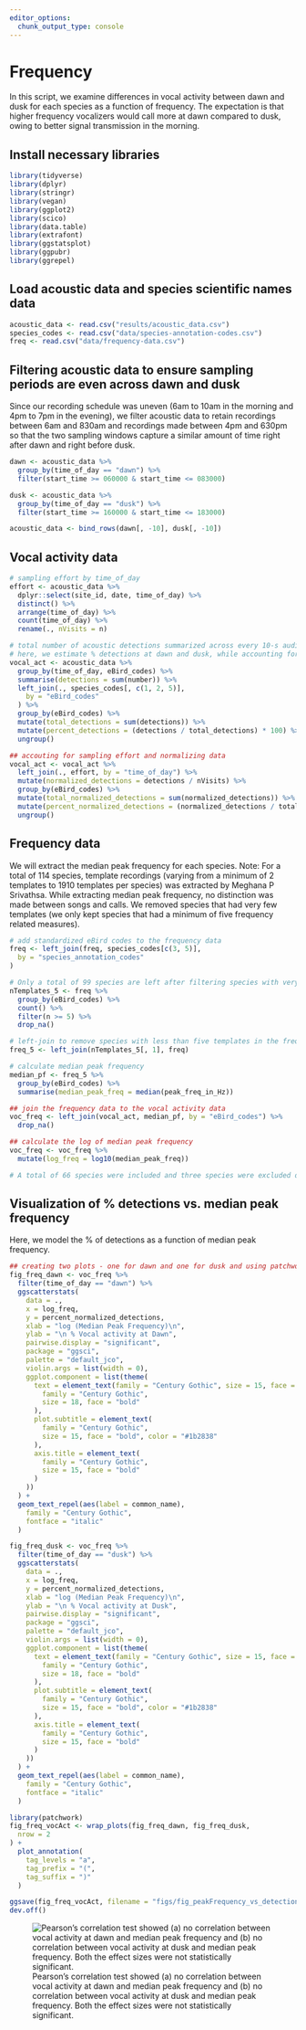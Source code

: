 ```yaml
---
editor_options: 
  chunk_output_type: console
---
```


# Frequency

In this script, we examine differences in vocal activity between dawn and dusk for each species as a function of frequency. The expectation is that higher frequency vocalizers would call more at dawn compared to dusk, owing to better signal transmission in the morning.

## Install necessary libraries
```r
library(tidyverse)
library(dplyr)
library(stringr)
library(vegan)
library(ggplot2)
library(scico)
library(data.table)
library(extrafont)
library(ggstatsplot)
library(ggpubr)
library(ggrepel)
```

## Load acoustic data and species scientific names data
```r
acoustic_data <- read.csv("results/acoustic_data.csv")
species_codes <- read.csv("data/species-annotation-codes.csv")
freq <- read.csv("data/frequency-data.csv")
```

## Filtering acoustic data to ensure sampling periods are even across dawn and dusk  

Since our recording schedule was uneven (6am to 10am in the morning and 4pm to 7pm in the evening), we filter acoustic data to retain recordings between 6am and 830am and recordings made between 4pm and 630pm so that the two sampling windows capture a similar amount of time right after dawn and right before dusk. 

```r
dawn <- acoustic_data %>%
  group_by(time_of_day == "dawn") %>%
  filter(start_time >= 060000 & start_time <= 083000)

dusk <- acoustic_data %>%
  group_by(time_of_day == "dusk") %>%
  filter(start_time >= 160000 & start_time <= 183000)

acoustic_data <- bind_rows(dawn[, -10], dusk[, -10])
```

## Vocal activity data
```r
# sampling effort by time_of_day
effort <- acoustic_data %>%
  dplyr::select(site_id, date, time_of_day) %>%
  distinct() %>%
  arrange(time_of_day) %>%
  count(time_of_day) %>%
  rename(., nVisits = n)

# total number of acoustic detections summarized across every 10-s audio file
# here, we estimate % detections at dawn and dusk, while accounting for sampling effort
vocal_act <- acoustic_data %>%
  group_by(time_of_day, eBird_codes) %>%
  summarise(detections = sum(number)) %>%
  left_join(., species_codes[, c(1, 2, 5)],
    by = "eBird_codes"
  ) %>%
  group_by(eBird_codes) %>%
  mutate(total_detections = sum(detections)) %>%
  mutate(percent_detections = (detections / total_detections) * 100) %>%
  ungroup()

## accouting for sampling effort and normalizing data
vocal_act <- vocal_act %>%
  left_join(., effort, by = "time_of_day") %>%
  mutate(normalized_detections = detections / nVisits) %>%
  group_by(eBird_codes) %>%
  mutate(total_normalized_detections = sum(normalized_detections)) %>%
  mutate(percent_normalized_detections = (normalized_detections / total_normalized_detections) * 100) %>%
  ungroup()
```

## Frequency data

We will extract the median peak frequency for each species. Note: For a total of 114 species, template recordings (varying from a minimum of 2 templates to 1910 templates per species) was extracted by Meghana P Srivathsa. While extracting median peak frequency, no distinction was made between songs and calls. We removed species that had very few templates (we only kept species that had a minimum of five frequency related measures).

```r
# add standardized eBird codes to the frequency data
freq <- left_join(freq, species_codes[c(3, 5)],
  by = "species_annotation_codes"
)

# Only a total of 99 species are left after filtering species with very few templates
nTemplates_5 <- freq %>%
  group_by(eBird_codes) %>%
  count() %>%
  filter(n >= 5) %>%
  drop_na()

# left-join to remove species with less than five templates in the frequency dataset
freq_5 <- left_join(nTemplates_5[, 1], freq)

# calculate median peak frequency
median_pf <- freq_5 %>%
  group_by(eBird_codes) %>%
  summarise(median_peak_freq = median(peak_freq_in_Hz))

## join the frequency data to the vocal activity data
voc_freq <- left_join(vocal_act, median_pf, by = "eBird_codes") %>%
  drop_na()

## calculate the log of median peak frequency
voc_freq <- voc_freq %>%
  mutate(log_freq = log10(median_peak_freq))

# A total of 66 species were included and three species were excluded due to lack of data.
```

## Visualization of % detections vs. median peak frequency

Here, we model the % of detections as a function of median peak frequency.  

```r
## creating two plots - one for dawn and one for dusk and using patchwork to combine them
fig_freq_dawn <- voc_freq %>%
  filter(time_of_day == "dawn") %>%
  ggscatterstats(
    data = .,
    x = log_freq,
    y = percent_normalized_detections,
    xlab = "log (Median Peak Frequency)\n",
    ylab = "\n % Vocal activity at Dawn",
    pairwise.display = "significant",
    package = "ggsci",
    palette = "default_jco",
    violin.args = list(width = 0),
    ggplot.component = list(theme(
      text = element_text(family = "Century Gothic", size = 15, face = "bold"), plot.title = element_text(
        family = "Century Gothic",
        size = 18, face = "bold"
      ),
      plot.subtitle = element_text(
        family = "Century Gothic",
        size = 15, face = "bold", color = "#1b2838"
      ),
      axis.title = element_text(
        family = "Century Gothic",
        size = 15, face = "bold"
      )
    ))
  ) +
  geom_text_repel(aes(label = common_name),
    family = "Century Gothic",
    fontface = "italic"
  )

fig_freq_dusk <- voc_freq %>%
  filter(time_of_day == "dusk") %>%
  ggscatterstats(
    data = .,
    x = log_freq,
    y = percent_normalized_detections,
    xlab = "log (Median Peak Frequency)\n",
    ylab = "\n % Vocal activity at Dusk",
    pairwise.display = "significant",
    package = "ggsci",
    palette = "default_jco",
    violin.args = list(width = 0),
    ggplot.component = list(theme(
      text = element_text(family = "Century Gothic", size = 15, face = "bold"), plot.title = element_text(
        family = "Century Gothic",
        size = 18, face = "bold"
      ),
      plot.subtitle = element_text(
        family = "Century Gothic",
        size = 15, face = "bold", color = "#1b2838"
      ),
      axis.title = element_text(
        family = "Century Gothic",
        size = 15, face = "bold"
      )
    ))
  ) +
  geom_text_repel(aes(label = common_name),
    family = "Century Gothic",
    fontface = "italic"
  )

library(patchwork)
fig_freq_vocAct <- wrap_plots(fig_freq_dawn, fig_freq_dusk,
  nrow = 2
) +
  plot_annotation(
    tag_levels = "a",
    tag_prefix = "(",
    tag_suffix = ")"
  )

ggsave(fig_freq_vocAct, filename = "figs/fig_peakFrequency_vs_detections.png", width = 14, height = 18, device = png(), units = "in", dpi = 300)
dev.off()
```

![Pearson’s correlation test showed  (a) no correlation between vocal activity at dawn and median peak frequency and (b) no correlation between vocal activity at dusk and median peak frequency. Both the effect sizes were not statistically significant.](figs/fig_peakFrequency_vs_detections.png)
